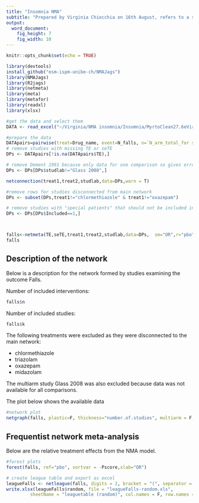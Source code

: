 ```yaml
---
title: "Insomnia NMA"
subtitle: "Prepared by Virginia Chiocchia on 16th August, refers to a single outcome analysis (Falls) in a frequentist setting"
output: 
  word_document: 
    fig_height: 7
    fig_width: 10
---
```


```r
knitr::opts_chunk$set(echo = TRUE)
```
<!-- Make sure you have the needed libraries from R-Cran and Github: -->
<!-- devtools -->
<!-- NMAJags -->
<!-- R2jags -->
<!-- netmeta -->
<!-- meta -->
<!-- metafor -->
<!-- readxl -->


```r
library(devtools)
install_github("esm-ispm-unibe-ch/NMAJags")
library(NMAJags)
library(R2jags)
library(netmeta)
library(meta)
library(metafor)
library(readxl)
library(xlsx)
```


```r
#get the data and select them
DATA <- read_excel("~/Virginia/NMA insomnia/Insomnia/MyrtoClean27.6eVirgiRenamedIntervSideEffectsClean.xlsx", na = "NA")


```



```r
#prepare the data
DATApairs=pairwise(treat=Drug_name, event=N_falls, n=`N_arm_total_for sideeffects`, data=DATA, studlab = Study_name, sm= "OR")
# remove studies with missing TE or seTE 
DPs <- DATApairs[!is.na(DATApairs$TE),]

# remove Dement 1991 because only data for one comparison so gives error when running netmeta
DPs <- DPs[DPs$studlab!="Glass 2008",]

netconnection(treat1,treat2,studlab,data=DPs,warn = T)

#remove rows for studies disconnected from main network
DPs <- subset(DPs,treat1!="chlormethiazole" & treat1!="oxazepam")

# remove studies with "special patients" that should not be included in main analysis
DPs <- DPs[DPs$Included==1,]



falls<-netmeta(TE,seTE,treat1,treat2,studlab,data=DPs,  sm="OR",r="pbo",comb.fixed =F, comb.random = T)
falls

```
## Description of the network


Below is a description for the network formed by studies examining the outcome Falls.


<!-- Below are the total number of participants in each of the included interventions -->
<!-- ```{r, echo=FALSE, message=FALSE, warning=FALSE} -->
<!-- #describe the data -->
<!-- tapply(DATAs$N_arm_total_stapf,DATAs$Drug_name,sum,na.rm=T) -->

<!-- ``` -->
Number of included interventions:
```r
falls$n
```
Number of included studies:
```r
falls$k
```

The following treatments were excluded as they were disconnected to the main network:

* chlormethiazole
* triazolam
* oxazepam
* midazolam

The multiarm study Glass 2008 was also excluded because data was not available for all comparisons.
\    

  
 The plot below shows the available data\
```r
#network plot
netgraph(falls, plastic=F, thickness="number.of.studies", multiarm = F, points=T, col=1, number.of.studies=T)
```




## Frequentist network meta-analysis 

Below are the relative treatment effects from the NMA model. 

```r

#forest plots
forest(falls, ref="pbo", sortvar = -Pscore,xlab="OR")
```
```r

# create league table and export as excel
leagueFalls <- netleague(falls, digits = 2, bracket = "(", separator = " to ")
write.xlsx(leagueFalls$random, file = "leagueFalls-random.xls",
         sheetName = "leaguetable (random)", col.names = F, row.names = F)
```


<!-- The P-scores (equivalent to the SUCRAs) are shown below -->
<!-- ```{r, echo=FALSE} -->
<!-- netrank(TST, small.values = "bad") -->
<!-- ``` -->

<!-- The heterogeneity standard deviation is estimated at -->
<!-- ```{r, echo=FALSE} -->
<!-- cat(paste("tau=",round(IDF$tau,3))) -->
<!-- ``` -->
<!-- and I-square (total) is  -->
<!-- ```{r, echo=FALSE} -->
<!-- cat(paste("I2=",round(IDF$I2, digits = 2)*100,"%")) -->
<!-- ``` -->



<!-- There is little/no/important evidence of inconsistency in the data. There are in total -->

<!-- ```{r echo=FALSE, message=FALSE, warning=FALSE} -->
<!-- split=netsplit(TST) -->
<!-- SIDEp=split$compare.random$p -->
<!-- SIDEp=SIDEp[!is.na(SIDEp)] -->
<!-- #proportion of inconsistent loops -->
<!-- cat(length(SIDEp)) -->
<!-- ``` -->

<!-- comparisons in the network, and there is inconsistency (according to SIDE p-value<0.10) in -->

<!-- ```{r, echo=F, message=FALSE, warning=FALSE} -->
<!-- cat(length(SIDEp[SIDEp<=0.1])) -->
<!-- ``` -->
<!-- loops which gives a % of inconsistent loops equal to -->
<!-- ```{r, echo=F, message=FALSE, warning=FALSE} -->
<!-- cat(paste(round((length(SIDEp[SIDEp<=0.1])/length(SIDEp))*100,1),"%")) -->
<!-- ``` -->



<!-- The p-value from the design-by-treatment test is -->

<!-- ```{r, echo=FALSE, message=FALSE, warning=FALSE} -->
<!-- a=decomp.design(TST) -->
<!-- print(round(a$Q.inc.random$pval,3)) -->
<!-- ``` -->

